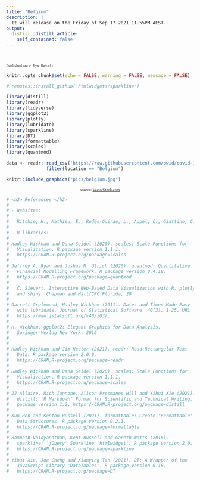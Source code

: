 ```yaml
---
title: "Belgium"
description: |
  It will release on the Friday of Sep 17 2021 11.55PM AEST.
output:
  distill::distill_article:
    self_contained: false
---
```


<br><p style = "font-family: verdana;font-size: 8pt;"> Published on: `r Sys.Date()` </p>

```r
knitr::opts_chunk$set(echo = FALSE, warning = FALSE, message = FALSE)

```

```r
# remotes::install_github('htmlwidgets/sparkline')

library(distill)
library(readr)
library(tidyverse)
library(ggplot2)
library(plotly)
library(lubridate)
library(sparkline)
library(DT)
library(formattable)
library(scales)
library(quantmod)

data <- readr::read_csv('https://raw.githubusercontent.com/owid/covid-19-data/master/public/data/owid-covid-data.csv') %>% 
               filter(location == "Belgium")
```

```r
knitr::include_graphics("pics/belgium.jpg")
```

<p style = "font-family: verdana;font-size: 8pt; text-align: center;"> 
source: <a href="https://www.vectorstock.com/royalty-free-vector/belgium-flag-sign-caution-coronavirus-stop-vector-29765713"> VectorStock.com </a> </p>



<style>
body {
  background-color: off white;
}

h2 {
  color: Dark Grey;
  padding: 15px;
}

h3 {
  color: grey;
  padding: 10px;
}


p {
  font-family: Arial;
  font-size: 11pt;
}

</style>



```r
# <h2> References </h2>
#   
# - Websites:
#   
#   Ritchie, H., Mathieu, E., Rodés-Guirao, L., Appel, C., Giattino, C., Ortiz-Ospina, E., Hasell, J., Macdonald, B., Beltekian, D. and Roser, M., 2021. Coronavirus Pandemic (COVID-19). [online] Our World in Data. Available at: <https://ourworldindata.org/coronavirus/country/peru> [Accessed 3 September 2021].
# 
# - R libraries:
# 
# Hadley Wickham and Dana Seidel (2020). scales: Scale Functions for
#   Visualization. R package version 1.1.1.
#   https://CRAN.R-project.org/package=scales
# 
# Jeffrey A. Ryan and Joshua M. Ulrich (2020). quantmod: Quantitative
#   Financial Modelling Framework. R package version 0.4.18.
#   https://CRAN.R-project.org/package=quantmod
#   
#   C. Sievert. Interactive Web-Based Data Visualization with R, plotly,
#   and shiny. Chapman and Hall/CRC Florida, 20
# 
# Garrett Grolemund, Hadley Wickham (2011). Dates and Times Made Easy
#   with lubridate. Journal of Statistical Software, 40(3), 1-25. URL
#   https://www.jstatsoft.org/v40/i03/.
# 
# H. Wickham. ggplot2: Elegant Graphics for Data Analysis.
#   Springer-Verlag New York, 2016.
# 
# 
# Hadley Wickham and Jim Hester (2021). readr: Read Rectangular Text
#   Data. R package version 2.0.0.
#   https://CRAN.R-project.org/package=readr
# 
# Hadley Wickham and Dana Seidel (2020). scales: Scale Functions for
#   Visualization. R package version 1.1.1.
#   https://CRAN.R-project.org/package=scales
# 
# JJ Allaire, Rich Iannone, Alison Presmanes Hill and Yihui Xie (2021).
#   distill: 'R Markdown' Format for Scientific and Technical Writing. R
#   package version 1.2. https://CRAN.R-project.org/package=distill
# 
# Kun Ren and Kenton Russell (2021). formattable: Create 'Formattable'
#   Data Structures. R package version 0.2.1.
#   https://CRAN.R-project.org/package=formattable
# 
# Ramnath Vaidyanathan, Kent Russell and Gareth Watts (2016).
#   sparkline: 'jQuery' Sparkline 'htmlwidget'. R package version 2.0.
#   https://CRAN.R-project.org/package=sparkline
# 
# Yihui Xie, Joe Cheng and Xianying Tan (2021). DT: A Wrapper of the
#   JavaScript Library 'DataTables'. R package version 0.18.
#   https://CRAN.R-project.org/package=DT
  
```

